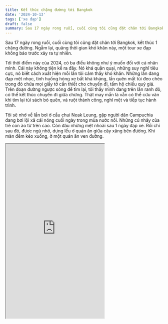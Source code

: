 ```yaml
---
title: Kết thúc chặng đường tới Bangkok
date: '2024-10-13'
tags: ['xe đạp']
draft: false
summary: Sau 17 ngày rong ruổi, cuối cùng tôi cũng đặt chân tới Bangkok, kết thúc 1 chặng đường. Ngẫm lại, quãng thời gian khó khăn này, một tour xe đạp không báo trước xảy ra tự nhiên.
---
```


Sau 17 ngày rong ruổi, cuối cùng tôi cũng đặt chân tới Bangkok, kết thúc 1 chặng đường. Ngẫm lại, quãng thời gian khó khăn này, một tour xe đạp không báo trước xảy ra tự nhiên.

Tới thời điểm này của 2024, có ba điều không như ý muốn đối với cá nhân mình. Cái này không tiện kể ra đây. Nó khá quằn quại, những suy nghĩ tiêu cực, nó biết cách xuất hiện mỗi lần tôi cảm thấy khó khăn. Những lần đang đạp mệt nhọc, tình huống hỏng xe bất khả kháng, lần quên mất túi đeo chéo trong đó chứa mọi giấy tờ cần thiết cho chuyến đi, tấm hộ chiếu quý giá. Trên đoạn đường ngược sóng để tìm lại, tôi thấy mình đang trên lằn ranh đỏ, có thể kết thúc chuyến đi giữa chừng. Thật may mắn là vẫn có thể cứu vãn khi tìm lại túi sách bỏ quên, vá ruột thành công, nghỉ mệt và tiếp tục hành trình.

Tôi sẽ nhớ về lần bơi ở cầu chui Neak Leung, gặp người dân Campuchia đang bơi lội xả cái nóng cuối ngày trong mùa nước nổi. Những cú nhảy của trẻ con ào từ trên cao. Còn đâu những mệt nhoài sau 1 ngày đạp xe. Rồi chỉ sau đó, được ngủ nhờ, dựng lều ở quán ăn giữa cây xăng bên đường. Khi màn đêm kéo xuống, ở một quán ăn ven đường.

<iframe
  width="315"
  height="560"
  src="https://youtube.com/embed/NvVF3B5HtBY?feature=share"
  allowFullScreen
/>

{/* ![nhờ được nơi dựng lều lý tưởng](/static/images/8f40f6fd-3e99-4d31-ab45-cf9f304ba8d8/2bebd4fa44264dceb531acdebf38069d.jpeg) */}

{/* ![cây xăng nơi mềnh ngủ](/static/images/8f40f6fd-3e99-4d31-ab45-cf9f304ba8d8/2e5958e656aa41c885ac0b6d9e7e7e17.jpeg) */}

<SimpleGallery
  galleryID="gallery-1"
  images={[
    {
      largeURL:
        '/static/images/8f40f6fd-3e99-4d31-ab45-cf9f304ba8d8/2bebd4fa44264dceb531acdebf38069d.jpeg',
      thumbnailURL:
        '/static/images/8f40f6fd-3e99-4d31-ab45-cf9f304ba8d8/2bebd4fa44264dceb531acdebf38069d.jpeg',
      width: 768,
      height: 1024,
      alt: 'nhờ được nơi dựng lều lý tưởng'
    },
    {
      largeURL:
        '/static/images/8f40f6fd-3e99-4d31-ab45-cf9f304ba8d8/2e5958e656aa41c885ac0b6d9e7e7e17.jpeg',
      thumbnailURL:
        '/static/images/8f40f6fd-3e99-4d31-ab45-cf9f304ba8d8/2e5958e656aa41c885ac0b6d9e7e7e17.jpeg',
      width: 768,
      height: 1024,
      alt: 'cây xăng nơi mềnh ngủ'
    },
  ]}
/>

Nhớ về 2 cha con ở bờ sông lúc ăn trưa ở Phnom Pênh. Khi tôi nhìn thấy người con đang vẽ hình ảnh một kiến trúc nhìn có vẻ giống khối tháp nước như Sài Gòn. Lúc đó tôi qua chào hỏi thăm. Nói chuyện với người cha. Nói về chuyến đi, về con cái của chú. Do trước đây, chú làm ở một đại sứ quán nên có thể nói một chút tiếng Anh. Thật là vui khi có thể giao tiếp với người dân thủ đô, ở một quốc gia khác. Cuộc nói chuyện rất vui vẻ, đôi khi chú suy nghĩ nói ra sao, hình ảnh thật hiền hoà của người cha già, vừa hiền từ và cũng thật gần gũi. Và bức tranh của con trai chú từ trụ tháp kia, nét kí tên rất đẹp.

Đặc biệt, thứ mà tôi nhớ mãi là câu hỏi chú hỏi mình có thấy hạnh phúc ở đây? Quả thật có cảm giác câu hỏi này hơi bất ngờ, vì dẫu sao tôi cũng chỉ mới đặt chân tới đây chưa lâu. Và khi đó, tôi cũng không suy nghĩ quá nhiều mà trả lời là "Có". Nghĩ cũng thấy mình nói có phần vội vàng. Tới đó, mọi thứ xảy ra, đối với tôi là không tệ. Tôi chưa gặp khó khăn thực sự nào từ lúc khởi đầu, cũng cần có thời gian để trải nghiệm dẫu sao. Khi tôi tạm biệt 2 cha con, chú gửi lời chúc may mắn tới tôi. Mong sao tôi sẽ may mắn với quãng đường tới đây.

{/* ![0939A0CA-E7E0-4830-A030-4CCD098C9F59_1_105_c.jpeg](/static/images/8f40f6fd-3e99-4d31-ab45-cf9f304ba8d8/978f87b2071d4c86989066392530daeb.jpeg) */}

<SimpleGallery
  galleryID="gallery-2"
  images={[
    {
      largeURL:
        '/static/images/8f40f6fd-3e99-4d31-ab45-cf9f304ba8d8/978f87b2071d4c86989066392530daeb.jpeg',
      thumbnailURL:
        '/static/images/8f40f6fd-3e99-4d31-ab45-cf9f304ba8d8/978f87b2071d4c86989066392530daeb.jpeg',
      width: 665,
      height: 1182,
    },
  ]}
/>

Cũng không quên tiệm cafe của cô chủ Campuchia. Nơi tôi qua ngồi 2 ngày liên tiếp. Một quán nhỏ nhưng ấp áp, trúng dịp lễ nên có lẽ vắng khách. Chúng tôi bập bõm nói chuyện. Và nhớ về đĩa chuối cô mời, chắc nhìn thấy anh chàng này khá xanh xao ốm đói. Bạn nói mong có dịp ghé Việt Nam để thưởng thức cà phê.

{/* ![4D49C43D-E543-44DF-B294-55483511B248_1_105_c.jpeg](/static/images/8f40f6fd-3e99-4d31-ab45-cf9f304ba8d8/4b7d1894ef4d4ac0ac783b10a91a8d7a.jpeg) */}

<SimpleGallery
  galleryID="gallery-3"
  images={[
    {
      largeURL:
        '/static/images/8f40f6fd-3e99-4d31-ab45-cf9f304ba8d8/4b7d1894ef4d4ac0ac783b10a91a8d7a.jpeg',
      thumbnailURL:
        '/static/images/8f40f6fd-3e99-4d31-ab45-cf9f304ba8d8/4b7d1894ef4d4ac0ac783b10a91a8d7a.jpeg',
      width: 384,
      height: 512,
    },
  ]}
/>

Nhớ những ngày ở hostel gặp gỡ những người nước ngoài. Đặc biệt là sự thân thiện của một anh Ấn Độ để rồi chia tay là bao thuốc lá anh này tặng mình. Sau này một đêm ở Thái Lan sài trong khung cảnh hồ nước thơ mộng, trong tiếng nhạc và một lon bia

Tôi sẽ nhớ về con đường từ Kampong Chhnang tới Kampong Thom. Ngồi hì hục sửa bánh nơi đồng không mông quạnh ngay giữa trưa oi ả. Để rồi nhận được sự giúp đỡ từ người dân trên đường, một chiếc bánh tét cực ngon. Và còn gặp một anh bạn lái xe không may giống mình, hư bánh hư đường.

{/* ![A508F4FA-3C17-464B-B096-641AF0D8C124_1_105_c.jpeg](/static/images/8f40f6fd-3e99-4d31-ab45-cf9f304ba8d8/d7571d695ea24167ac3ebd4cf965d01b.jpeg)

![7986B875-76DA-489C-8916-FBC2C9E32122_1_105_c.jpeg](/static/images/8f40f6fd-3e99-4d31-ab45-cf9f304ba8d8/c4447a9a30ea4abbbe89ec76f63a9f40.jpeg)

![49DE2302-DFF1-4F40-9291-ACC9B32A1C35_1_105_c.jpeg](/static/images/8f40f6fd-3e99-4d31-ab45-cf9f304ba8d8/d76d42def6a543a5bfaac1f5bbe45422.jpeg)

![D1C2A9ED-DF6A-40EB-B0BD-749DB299540B_1_105_c.jpeg](/static/images/8f40f6fd-3e99-4d31-ab45-cf9f304ba8d8/1a816030e60a4d9e8638bfd8c709df19.jpeg) */}

<SimpleGallery
  galleryID="gallery-4"
  images={[
    {
      largeURL:
        '/static/images/8f40f6fd-3e99-4d31-ab45-cf9f304ba8d8/d7571d695ea24167ac3ebd4cf965d01b.jpeg',
      thumbnailURL:
        '/static/images/8f40f6fd-3e99-4d31-ab45-cf9f304ba8d8/d7571d695ea24167ac3ebd4cf965d01b.jpeg',
      width: 384,
      height: 512,
    },
    {
      largeURL:
        '/static/images/8f40f6fd-3e99-4d31-ab45-cf9f304ba8d8/c4447a9a30ea4abbbe89ec76f63a9f40.jpeg',
      thumbnailURL:
        '/static/images/8f40f6fd-3e99-4d31-ab45-cf9f304ba8d8/c4447a9a30ea4abbbe89ec76f63a9f40.jpeg',
      width: 384,
      height: 512,
    },
    {
      largeURL:
        '/static/images/8f40f6fd-3e99-4d31-ab45-cf9f304ba8d8/d76d42def6a543a5bfaac1f5bbe45422.jpeg',
      thumbnailURL:
        '/static/images/8f40f6fd-3e99-4d31-ab45-cf9f304ba8d8/d76d42def6a543a5bfaac1f5bbe45422.jpeg',
      width: 384,
      height: 512,
    },
    {
      largeURL:
        '/static/images/8f40f6fd-3e99-4d31-ab45-cf9f304ba8d8/1a816030e60a4d9e8638bfd8c709df19.jpeg',
      thumbnailURL:
        '/static/images/8f40f6fd-3e99-4d31-ab45-cf9f304ba8d8/1a816030e60a4d9e8638bfd8c709df19.jpeg',
      width: 512,
      height: 384,
    },
  ]}
/>

Trên con đường đất tưởng chừng kéo dài vô tận, một tô cơm cà ri khi dừng lại trong một gia đình đang trải chiếu ngồi ăn uống trên cánh đồng. Ông già lớn tuổi mời mình 1 lon bia và hỏi thăm là mình đang đi đâu chốn đồng quê này.

Quá dài để đọc, mà không thể không nhắc tới những tiếng chào của các em nhỏ từ Campuchia, động lức tức thời khi đôi chân mỏi mệt và hành trình kéo dài.

{/* ![CD2C72FD-0949-4C05-A3F3-CF45C5649BB1_1_105_c.jpeg](/static/images/8f40f6fd-3e99-4d31-ab45-cf9f304ba8d8/68383743db854d1787a0e31c0e70ca3a.jpeg)

![539AD1F5-4EFF-4DAA-A269-156DB3463D4D_1_105_c.jpeg](/static/images/8f40f6fd-3e99-4d31-ab45-cf9f304ba8d8/4a0c614a540e4f4b93b1edf09443af66.jpeg)

![35B0DAE5-FDBE-415A-A91B-E329ADDF18ED_1_105_c.jpeg](/static/images/8f40f6fd-3e99-4d31-ab45-cf9f304ba8d8/f9ffa9a1ddd44073bd582bf5438e5f94.jpeg)

![E1141381-8E21-4D04-96CD-FE4C48A78E7C_1_105_c.jpeg](/static/images/8f40f6fd-3e99-4d31-ab45-cf9f304ba8d8/dfcbcf7eb10d410181a6989db4de7df1.jpeg) */}

<SimpleGallery
  galleryID="gallery-5"
  images={[
    {
      largeURL:
        '/static/images/8f40f6fd-3e99-4d31-ab45-cf9f304ba8d8/68383743db854d1787a0e31c0e70ca3a.jpeg',
      thumbnailURL:
        '/static/images/8f40f6fd-3e99-4d31-ab45-cf9f304ba8d8/68383743db854d1787a0e31c0e70ca3a.jpeg',
      width: 512,
      height: 384,
    },
    {
      largeURL:
        '/static/images/8f40f6fd-3e99-4d31-ab45-cf9f304ba8d8/4a0c614a540e4f4b93b1edf09443af66.jpeg',
      thumbnailURL:
        '/static/images/8f40f6fd-3e99-4d31-ab45-cf9f304ba8d8/4a0c614a540e4f4b93b1edf09443af66.jpeg',
      width: 384,
      height: 512,
    },
    {
      largeURL:
        '/static/images/8f40f6fd-3e99-4d31-ab45-cf9f304ba8d8/f9ffa9a1ddd44073bd582bf5438e5f94.jpeg',
      thumbnailURL:
        '/static/images/8f40f6fd-3e99-4d31-ab45-cf9f304ba8d8/f9ffa9a1ddd44073bd582bf5438e5f94.jpeg',
      width: 384,
      height: 512,
    },
    {
      largeURL:
        '/static/images/8f40f6fd-3e99-4d31-ab45-cf9f304ba8d8/dfcbcf7eb10d410181a6989db4de7df1.jpeg',
      thumbnailURL:
        '/static/images/8f40f6fd-3e99-4d31-ab45-cf9f304ba8d8/dfcbcf7eb10d410181a6989db4de7df1.jpeg',
      width: 384,
      height: 512,
    },
  ]}
/>

Rất nhiều ngẫu nhiên, như đưa đẩy mình ngồi cũng người bạn lâu năm từ hồi trung cấp ở Siem Riep. Một tối êm ái trong gia điệu nhạc xứ Cam. Học về số đếm của 2 nước, so sánh tiền Việt lại quá lớn, cứ chục nghìn, trăm nghìn. Rồi tiếng nhạc cũng có lúc lôi cuốn, khiến mình nâng nâng. Những kỉ niệm này chắc chắn khiến tôi không bao giờ tiếc nuối về chuyến đi tuổi trẻ này.

{/* ![802BBBED-8A93-4CFC-BE38-4C8B5243FC06_1_105_c.jpeg](/static/images/8f40f6fd-3e99-4d31-ab45-cf9f304ba8d8/68ed1992009344e28853de198ea35dc1.jpeg)
![BF0B3CC3-56E9-4050-A3B2-BA65F41E1175_1_105_c.jpeg](/static/images/8f40f6fd-3e99-4d31-ab45-cf9f304ba8d8/f6e8b7168a004bb089010162c5cb3b10.jpeg)
![B31D7A4F-5DE1-4236-A065-5089428075BF_1_105_c.jpeg](/static/images/8f40f6fd-3e99-4d31-ab45-cf9f304ba8d8/281cded548954ae9b93b8c7bd98d23a7.jpeg)
![27185405-7BE0-47DD-9A78-F50B647679E9_1_105_c.jpeg](/static/images/8f40f6fd-3e99-4d31-ab45-cf9f304ba8d8/b76205cd52024c578f32adc9b5c68a7e.jpeg)
![802A3730-3BC6-4EE0-9C8A-4C7315BD1986_1_105_c.jpeg](/static/images/8f40f6fd-3e99-4d31-ab45-cf9f304ba8d8/2246fec881c84286b6d8d87070cef26d.jpeg)
![3A964851-A291-4D58-99EB-7186C32F5E9E_1_105_c.jpeg](/static/images/8f40f6fd-3e99-4d31-ab45-cf9f304ba8d8/5b80f692547345bfabeb47fed1ecc1cb.jpeg)
![F98BC221-A367-488F-803E-C1BA07EC57AE_1_105_c.jpeg](/static/images/8f40f6fd-3e99-4d31-ab45-cf9f304ba8d8/171bdb12985645bbba204f4ff640db3f.jpeg)
![097D4076-D505-471D-9981-F4ED63AC5327_1_105_c.jpeg](/static/images/8f40f6fd-3e99-4d31-ab45-cf9f304ba8d8/39eb36bb9698434f87bb28e4131e7a8b.jpeg)
![A1B2F47B-F2EF-4712-A4EC-96EB68D7070E_1_105_c.jpeg](/static/images/8f40f6fd-3e99-4d31-ab45-cf9f304ba8d8/e2c833a35ba54d7382adeaffc397e4f4.jpeg)
![9BCA8547-C850-4D9D-A601-25A75F8A7056_1_105_c.jpeg](/static/images/8f40f6fd-3e99-4d31-ab45-cf9f304ba8d8/f409dfa2811c4c28a3ef902fbfe7748b.jpeg)
![A47FA1BC-4CFA-4D5F-B339-0E5E8358BC21_1_105_c.jpeg](/static/images/8f40f6fd-3e99-4d31-ab45-cf9f304ba8d8/b21afedf3071424c8db8ad58ebcfb4df.jpeg)
![1B8BCB66-C077-4F41-B7F8-DE107C55E522_1_105_c.jpeg](/static/images/8f40f6fd-3e99-4d31-ab45-cf9f304ba8d8/0db12497f5da45f0833fc4dfdac2e595.jpeg) */}

<SimpleGallery
  galleryID="gallery-1"
  images={[
    {
      largeURL:
        '/static/images/8f40f6fd-3e99-4d31-ab45-cf9f304ba8d8/68ed1992009344e28853de198ea35dc1.jpeg',
      thumbnailURL:
        '/static/images/8f40f6fd-3e99-4d31-ab45-cf9f304ba8d8/68ed1992009344e28853de198ea35dc1.jpeg',
      width: 724,
      height: 1086,
    },
    {
      largeURL:
        '/static/images/8f40f6fd-3e99-4d31-ab45-cf9f304ba8d8/f6e8b7168a004bb089010162c5cb3b10.jpeg',
      thumbnailURL:
        '/static/images/8f40f6fd-3e99-4d31-ab45-cf9f304ba8d8/f6e8b7168a004bb089010162c5cb3b10.jpeg',
      width: 1086,
      height: 724,
    },
    {
      largeURL:
        '/static/images/8f40f6fd-3e99-4d31-ab45-cf9f304ba8d8/281cded548954ae9b93b8c7bd98d23a7.jpeg',
      thumbnailURL:
        '/static/images/8f40f6fd-3e99-4d31-ab45-cf9f304ba8d8/281cded548954ae9b93b8c7bd98d23a7.jpeg',
      width: 724,
      height: 1086,
    },
    {
      largeURL:
        '/static/images/8f40f6fd-3e99-4d31-ab45-cf9f304ba8d8/b76205cd52024c578f32adc9b5c68a7e.jpeg',
      thumbnailURL:
        '/static/images/8f40f6fd-3e99-4d31-ab45-cf9f304ba8d8/b76205cd52024c578f32adc9b5c68a7e.jpeg',
      width: 724,
      height: 1086,
    },
    {
      largeURL:
        '/static/images/8f40f6fd-3e99-4d31-ab45-cf9f304ba8d8/2246fec881c84286b6d8d87070cef26d.jpeg',
      thumbnailURL:
        '/static/images/8f40f6fd-3e99-4d31-ab45-cf9f304ba8d8/2246fec881c84286b6d8d87070cef26d.jpeg',
      width: 1086,
      height: 724,
    },
    {
      largeURL:
        '/static/images/8f40f6fd-3e99-4d31-ab45-cf9f304ba8d8/5b80f692547345bfabeb47fed1ecc1cb.jpeg',
      thumbnailURL:
        '/static/images/8f40f6fd-3e99-4d31-ab45-cf9f304ba8d8/5b80f692547345bfabeb47fed1ecc1cb.jpeg',
      width: 768,
      height: 1024,
    },
    {
      largeURL:
        '/static/images/8f40f6fd-3e99-4d31-ab45-cf9f304ba8d8/171bdb12985645bbba204f4ff640db3f.jpeg',
      thumbnailURL:
        '/static/images/8f40f6fd-3e99-4d31-ab45-cf9f304ba8d8/171bdb12985645bbba204f4ff640db3f.jpeg',
      width: 768,
      height: 1024,
    },
    {
      largeURL:
        '/static/images/8f40f6fd-3e99-4d31-ab45-cf9f304ba8d8/39eb36bb9698434f87bb28e4131e7a8b.jpeg',
      thumbnailURL:
        '/static/images/8f40f6fd-3e99-4d31-ab45-cf9f304ba8d8/39eb36bb9698434f87bb28e4131e7a8b.jpeg',
      width: 768,
      height: 1024,
    },
    {
      largeURL:
        '/static/images/8f40f6fd-3e99-4d31-ab45-cf9f304ba8d8/e2c833a35ba54d7382adeaffc397e4f4.jpeg',
      thumbnailURL:
        '/static/images/8f40f6fd-3e99-4d31-ab45-cf9f304ba8d8/e2c833a35ba54d7382adeaffc397e4f4.jpeg',
      width: 1024,
      height: 768,
    },
    {
      largeURL:
        '/static/images/8f40f6fd-3e99-4d31-ab45-cf9f304ba8d8/f409dfa2811c4c28a3ef902fbfe7748b.jpeg',
      thumbnailURL:
        '/static/images/8f40f6fd-3e99-4d31-ab45-cf9f304ba8d8/f409dfa2811c4c28a3ef902fbfe7748b.jpeg',
      width: 1024,
      height: 768,
    },
    {
      largeURL:
        '/static/images/8f40f6fd-3e99-4d31-ab45-cf9f304ba8d8/b21afedf3071424c8db8ad58ebcfb4df.jpeg',
      thumbnailURL:
        '/static/images/8f40f6fd-3e99-4d31-ab45-cf9f304ba8d8/b21afedf3071424c8db8ad58ebcfb4df.jpeg',
      width: 768,
      height: 1024,
    },
    {
      largeURL:
        '/static/images/8f40f6fd-3e99-4d31-ab45-cf9f304ba8d8/0db12497f5da45f0833fc4dfdac2e595.jpeg',
      thumbnailURL:
        '/static/images/8f40f6fd-3e99-4d31-ab45-cf9f304ba8d8/0db12497f5da45f0833fc4dfdac2e595.jpeg',
      width: 768,
      height: 1024,
    },
  ]}
/>

Khi nhẹ nhõm vì sau cùng cũng đặt chân vào `Kingdom of Thailand`. Một văn hoá khác. Nơi một làng quê tôi nán lại 2 đêm để nghỉ chân, nơi hồ nước êm ả những chú chim hay đàn vịt bơi lội trên hồ. Nơi đây còn có quán ăn khá ngon, món pad Thái rắc ớt bột thơm ngon khác rất xa món pad ở Xô Viết Nghệ Tĩnh. Sau cùng cũng tới lúc tiếp tục hành trình, vẫy tay tạm biệt cô bán tạp hoá thân thiện tuyệt vời.

Chiều dần buông, nhường chỗ cho tối bước vào những giờ phút kịch tính. Tưởng chừng mọi thứ sẽ êm ái khi đặt chân tới Bangkok, sau bữa ăn tối êm bụng thì bánh lại hư. Chỉ có may mắn mới đưa tôi tới quán sửa xe kế bên. Khi nhờ được tự sửa xe ở quán, những bạn Thái thân thiện đã giành lấy, vá xe cho mình. Skill vá xe cực đỉnh mà lần đầu được trải nghiệm. Welcome to Thailand, bạn Thái nói. Không ngờ được, mình được đối đãi rất tuyệt tới mức vậy. Và tối qua vẫn là rất dài khi nghĩ lại. Lạc lối ở Bangkok và đối mặt với chó hoang dí. Sau cùng, tôi trút được nỗi niềm vì nhà nghỉ đã ở trước mặt, đón chờ tôi với không khí ấm áp, đơn giản, ngăn nắp.

{/* ![9EB9BE3B-662C-4BD2-B43A-5ABFC2B2DA6A_1_105_c.jpeg](/static/images/8f40f6fd-3e99-4d31-ab45-cf9f304ba8d8/1781f238750c4cb4aaec4be0ab3fe971.jpeg)
![273F9D82-3FAA-4276-8E3B-9EDC5FD53C5B_1_105_c.jpeg](/static/images/8f40f6fd-3e99-4d31-ab45-cf9f304ba8d8/b4f466543c044f1b9f192444ef4c947d.jpeg)
![E04F7102-8520-4090-96A0-B1D494E12184_1_105_c.jpeg](/static/images/8f40f6fd-3e99-4d31-ab45-cf9f304ba8d8/59068c57d09a434ea26c88f51e415376.jpeg)
![FFED5C15-29E0-4DC8-98F6-AB7AF57675C1_1_105_c.jpeg](/static/images/8f40f6fd-3e99-4d31-ab45-cf9f304ba8d8/f700ce1468424a4199e34c2896dcf967.jpeg)
![139F0A40-777D-4D50-A74E-9976622C4596_1_105_c.jpeg](/static/images/8f40f6fd-3e99-4d31-ab45-cf9f304ba8d8/db553d2013a0482c9e5ed2f8ccf04df7.jpeg)
![3A899A51-62F9-432A-8AF3-156846F7BB19_1_105_c.jpeg](/static/images/8f40f6fd-3e99-4d31-ab45-cf9f304ba8d8/61ddea3c8f874f2bbb70db48523eb095.jpeg)
![F5AE12A6-D3E1-4532-9023-0FFCEF938875_1_105_c.jpeg](/static/images/8f40f6fd-3e99-4d31-ab45-cf9f304ba8d8/15b99911020a41718101e0283f2e351c.jpeg)
![85646F99-4BF9-4F1D-A8E3-E563F9776E17_1_105_c.jpeg](/static/images/8f40f6fd-3e99-4d31-ab45-cf9f304ba8d8/8fe23421daf9459d806965b6447f7e05.jpeg)
![8ACD72E5-0976-491E-B8A5-33A1E7204993_1_105_c.jpeg](/static/images/8f40f6fd-3e99-4d31-ab45-cf9f304ba8d8/c6dc499cce8a47fb9d174dad5e89e30a.jpeg)
![DEA7BC57-1551-489A-822E-69BDDEEB10B6_1_105_c.jpeg](/static/images/8f40f6fd-3e99-4d31-ab45-cf9f304ba8d8/d31b20e503794c38acc0a5e714db2ecb.jpeg)
![194E112B-B09F-46DE-91AC-C5C617321037_1_105_c.jpeg](/static/images/8f40f6fd-3e99-4d31-ab45-cf9f304ba8d8/5b47b4cb8cb74ad9a50c62250bdd535c.jpeg)
![87090FE0-CA2D-4CC0-ADE3-49399E86E21B_1_105_c.jpeg](/static/images/8f40f6fd-3e99-4d31-ab45-cf9f304ba8d8/d6281a5f37cd47cc9409c02a36225250.jpeg)
![EDA6CC53-AF00-4520-A896-881D3E01FBA8_1_105_c.jpeg](/static/images/8f40f6fd-3e99-4d31-ab45-cf9f304ba8d8/7a5fa8342ec3463fb4594b8535dc9985.jpeg)
![7E776177-65A5-431D-9B89-7C839181EE3A_1_105_c.jpeg](/static/images/8f40f6fd-3e99-4d31-ab45-cf9f304ba8d8/ef2da749eaf7466cbcea0fc61cc596c7.jpeg) */}

<SimpleGallery
  galleryID="my-test-gallery"
  images={[
    {
      largeURL:
        '/static/images/8f40f6fd-3e99-4d31-ab45-cf9f304ba8d8/1781f238750c4cb4aaec4be0ab3fe971.jpeg',
      thumbnailURL:
        '/static/images/8f40f6fd-3e99-4d31-ab45-cf9f304ba8d8/1781f238750c4cb4aaec4be0ab3fe971.jpeg',
      width: 768,
      height: 1024,
    },
    {
      largeURL:
        '/static/images/8f40f6fd-3e99-4d31-ab45-cf9f304ba8d8/b4f466543c044f1b9f192444ef4c947d.jpeg',
      thumbnailURL:
        '/static/images/8f40f6fd-3e99-4d31-ab45-cf9f304ba8d8/b4f466543c044f1b9f192444ef4c947d.jpeg',
      width: 768,
      height: 1024,
    },
    {
      largeURL:
        '/static/images/8f40f6fd-3e99-4d31-ab45-cf9f304ba8d8/59068c57d09a434ea26c88f51e415376.jpeg',
      thumbnailURL:
        '/static/images/8f40f6fd-3e99-4d31-ab45-cf9f304ba8d8/59068c57d09a434ea26c88f51e415376.jpeg',
      width: 768,
      height: 1024,
    },
    {
      largeURL:
        '/static/images/8f40f6fd-3e99-4d31-ab45-cf9f304ba8d8/f700ce1468424a4199e34c2896dcf967.jpeg',
      thumbnailURL:
        '/static/images/8f40f6fd-3e99-4d31-ab45-cf9f304ba8d8/f700ce1468424a4199e34c2896dcf967.jpeg',
      width: 768,
      height: 1024,
    },
    {
      largeURL:
        '/static/images/8f40f6fd-3e99-4d31-ab45-cf9f304ba8d8/db553d2013a0482c9e5ed2f8ccf04df7.jpeg',
      thumbnailURL:
        '/static/images/8f40f6fd-3e99-4d31-ab45-cf9f304ba8d8/db553d2013a0482c9e5ed2f8ccf04df7.jpeg',
      width: 768,
      height: 1024,
    },
    {
      largeURL:
        '/static/images/8f40f6fd-3e99-4d31-ab45-cf9f304ba8d8/61ddea3c8f874f2bbb70db48523eb095.jpeg',
      thumbnailURL:
        '/static/images/8f40f6fd-3e99-4d31-ab45-cf9f304ba8d8/61ddea3c8f874f2bbb70db48523eb095.jpeg',
      width: 768,
      height: 1024,
    },
    {
      largeURL:
        '/static/images/8f40f6fd-3e99-4d31-ab45-cf9f304ba8d8/15b99911020a41718101e0283f2e351c.jpeg',
      thumbnailURL:
        '/static/images/8f40f6fd-3e99-4d31-ab45-cf9f304ba8d8/15b99911020a41718101e0283f2e351c.jpeg',
      width: 768,
      height: 1024,
    },
    {
      largeURL:
        '/static/images/8f40f6fd-3e99-4d31-ab45-cf9f304ba8d8/8fe23421daf9459d806965b6447f7e05.jpeg',
      thumbnailURL:
        '/static/images/8f40f6fd-3e99-4d31-ab45-cf9f304ba8d8/8fe23421daf9459d806965b6447f7e05.jpeg',
      width: 768,
      height: 1024,
    },
    {
      largeURL:
        '/static/images/8f40f6fd-3e99-4d31-ab45-cf9f304ba8d8/c6dc499cce8a47fb9d174dad5e89e30a.jpeg',
      thumbnailURL:
        '/static/images/8f40f6fd-3e99-4d31-ab45-cf9f304ba8d8/c6dc499cce8a47fb9d174dad5e89e30a.jpeg',
      width: 768,
      height: 1024,
    },
    {
      largeURL:
        '/static/images/8f40f6fd-3e99-4d31-ab45-cf9f304ba8d8/d31b20e503794c38acc0a5e714db2ecb.jpeg',
      thumbnailURL:
        '/static/images/8f40f6fd-3e99-4d31-ab45-cf9f304ba8d8/d31b20e503794c38acc0a5e714db2ecb.jpeg',
      width: 768,
      height: 1024,
    },
    {
      largeURL:
        '/static/images/8f40f6fd-3e99-4d31-ab45-cf9f304ba8d8/5b47b4cb8cb74ad9a50c62250bdd535c.jpeg',
      thumbnailURL:
        '/static/images/8f40f6fd-3e99-4d31-ab45-cf9f304ba8d8/5b47b4cb8cb74ad9a50c62250bdd535c.jpeg',
      width: 768,
      height: 1024,
    },
    {
      largeURL:
        '/static/images/8f40f6fd-3e99-4d31-ab45-cf9f304ba8d8/d6281a5f37cd47cc9409c02a36225250.jpeg',
      thumbnailURL:
        '/static/images/8f40f6fd-3e99-4d31-ab45-cf9f304ba8d8/d6281a5f37cd47cc9409c02a36225250.jpeg',
      width: 768,
      height: 1024,
    },
    {
      largeURL:
        '/static/images/8f40f6fd-3e99-4d31-ab45-cf9f304ba8d8/7a5fa8342ec3463fb4594b8535dc9985.jpeg',
      thumbnailURL:
        '/static/images/8f40f6fd-3e99-4d31-ab45-cf9f304ba8d8/7a5fa8342ec3463fb4594b8535dc9985.jpeg',
      width: 768,
      height: 1024,
    },
    {
      largeURL:
        '/static/images/8f40f6fd-3e99-4d31-ab45-cf9f304ba8d8/ef2da749eaf7466cbcea0fc61cc596c7.jpeg',
      thumbnailURL:
        '/static/images/8f40f6fd-3e99-4d31-ab45-cf9f304ba8d8/ef2da749eaf7466cbcea0fc61cc596c7.jpeg',
      width: 768,
      height: 1024,
    },
  ]}
/>
